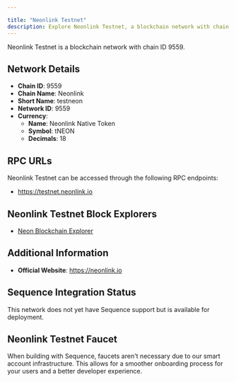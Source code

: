 ```yaml
---

title: "Neonlink Testnet"
description: Explore Neonlink Testnet, a blockchain network with chain ID 9559. Learn about its native currency, Neonlink Native Token, and how to interact with the network.
---
```




Neonlink Testnet is a blockchain network with chain ID 9559.

## Network Details

- **Chain ID**: 9559
- **Chain Name**: Neonlink
- **Short Name**: testneon
- **Network ID**: 9559
- **Currency**: 
  - **Name**: Neonlink Native Token
  - **Symbol**: tNEON
  - **Decimals**: 18

## RPC URLs

Neonlink Testnet can be accessed through the following RPC endpoints:

- https://testnet.neonlink.io

## Neonlink Testnet Block Explorers

- [Neon Blockchain Explorer](https://testnet-scan.neonlink.io)

## Additional Information

- **Official Website**: https://neonlink.io

## Sequence Integration Status

This network does not yet have Sequence support but is available for deployment.

## Neonlink Testnet Faucet

When building with Sequence, faucets aren't necessary due to our smart account infrastructure. This allows for a smoother onboarding process for your users and a better developer experience.
